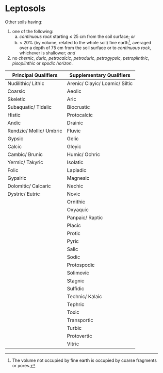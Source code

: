 # Leptosols {#key-leptosols .unnumbered}

::: grid
::: g-col-4
Other soils having:

1.  one of the following:
    a.  *continuous rock* starting ≤ 25 cm from the soil surface; *or*
    b.  \< 20% (by volume, related to the whole soil) fine earth[^chapter-04-05-leptosols-1], averaged over a depth of 75 cm from the soil surface or to *continuous rock*, whichever is shallower; *and*
2.  no *chernic*, *duric*, *petrocalcic*, *petroduric*, *petrogypsic*, *petroplinthic*, *pisoplinthic* or *spodic horizon*.
:::

::: g-col-8
| Principal Qualifiers    | Supplementary Qualifiers       |
|-------------------------|--------------------------------|
| Nudilithic/ Lithic      | Arenic/ Clayic/ Loamic/ Siltic |
| Coarsic                 | Aeolic                         |
| Skeletic                | Aric                           |
| Subaquatic/ Tidalic     | Biocrustic                     |
| Histic                  | Protocalcic                    |
| Andic                   | Drainic                        |
| Rendzic/ Mollic/ Umbric | Fluvic                         |
| Gypsic                  | Gelic                          |
| Calcic                  | Gleyic                         |
| Cambic/ Brunic          | Humic/ Ochric                  |
| Yermic/ Takyric         | Isolatic                       |
| Folic                   | Lapiadic                       |
| Gypsiric                | Magnesic                       |
| Dolomitic/ Calcaric     | Nechic                         |
| Dystric/ Eutric         | Novic                          |
|                         | Ornithic                       |
|                         | Oxyaquic                       |
|                         | Panpaic/ Raptic                |
|                         | Placic                         |
|                         | Protic                         |
|                         | Pyric                          |
|                         | Salic                          |
|                         | Sodic                          |
|                         | Protospodic                    |
|                         | Solimovic                      |
|                         | Stagnic                        |
|                         | Sulfidic                       |
|                         | Technic/ Kalaic                |
|                         | Tephric                        |
|                         | Toxic                          |
|                         | Transportic                    |
|                         | Turbic                         |
|                         | Protovertic                    |
|                         | Vitric                         |
:::
:::

[^chapter-04-05-leptosols-1]: The volume not occupied by fine earth is occupied by coarse fragments or pores.
